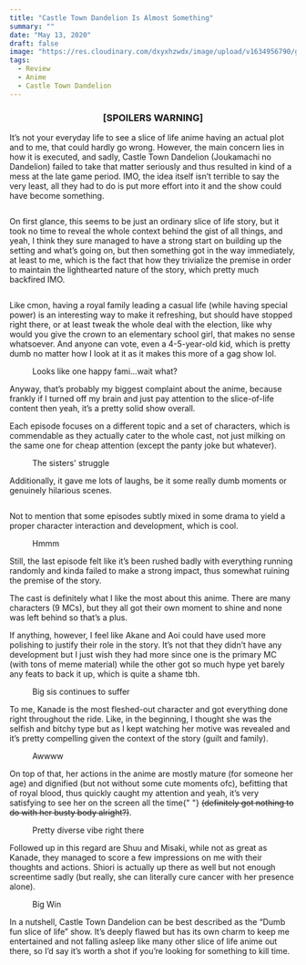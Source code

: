 ```yaml
---
title: "Castle Town Dandelion Is Almost Something"
summary: ""
date: "May 13, 2020"
draft: false
image: "https://res.cloudinary.com/dxyxhzwdx/image/upload/v1634956790/gaftonosh/2021/10/2020-05-13_12_39_49-greenshot-1.webp"
tags:
  - Review
  - Anime
  - Castle Town Dandelion
---
```


<div className="richtext pb-8">
  <center>
    <h3>
      <b>[SPOILERS WARNING]</b>
    </h3>
  </center>
  <p>
    It’s not your everyday life to see a slice of life anime having an actual
    plot and to me, that could hardly go wrong. However, the main concern lies
    in how it is executed, and sadly, Castle Town Dandelion (Joukamachi no
    Dandelion) failed to take that matter seriously and thus resulted in kind of
    a mess at the late game period. IMO, the idea itself isn’t terrible to say
    the very least, all they had to do is put more effort into it and the show
    could have become something.
  </p>
  <figure className="kg-card kg-image-card">
    <img
      src="http://testghost.mo.cloudinary.net/image/upload/q_80/v1/gaftonosh/2021/10/2020-05-11-11_09_31-greenshot.webp"
      alt=""
      height={576}
      loading="lazy"
      width={1024}
      className="kg-image hoverZoomLink"
    />
  </figure>
  <p>
    On first glance, this seems to be just an ordinary slice of life story, but
    it took no time to reveal the whole context behind the gist of all things,
    and yeah, I think they sure managed to have a strong start on building up
    the setting and what’s going on, but then something got in the way
    immediately, at least to me, which is the fact that how they trivialize the
    premise in order to maintain the lighthearted nature of the story, which
    pretty much backfired IMO.
  </p>
  <figure className="kg-card kg-image-card">
    <img
      src="http://testghost.mo.cloudinary.net/image/upload/q_80/v1/gaftonosh/2021/10/2020-05-12-20_40_59-greenshot.webp"
      alt=""
      height={540}
      loading="lazy"
      width={960}
      className="kg-image hoverZoomLink"
    />
  </figure>
  <p>
    Like cmon, having a royal family leading a casual life (while having special
    power) is an interesting way to make it refreshing, but should have stopped
    right there, or at least tweak the whole deal with the election, like why
    would you give the crown to an elementary school girl, that makes no sense
    whatsoever. And anyone can vote, even a 4-5-year-old kid, which is pretty
    dumb no matter how I look at it as it makes this more of a gag show lol.
  </p>
  <figure className="kg-card kg-width-wide kg-card-hascaption kg-gallery-card">
    <div className="kg-gallery-container">
      <div className="kg-gallery-row">
        <div className="kg-gallery-image">
          <img
            src="http://testghost.mo.cloudinary.net/image/upload/q_80/v1/gaftonosh/2021/10/2020-05-11-11_32_35-greenshot.webp"
            alt=""
            height={540}
            loading="lazy"
            width={960}
            className="hoverZoomLink"
          />
        </div>
        <div className="kg-gallery-image">
          <img
            src="http://testghost.mo.cloudinary.net/image/upload/q_80/v1/gaftonosh/2021/10/2020-05-11-11_06_06-greenshot.webp"
            alt=""
            height={540}
            loading="lazy"
            width={960}
            className="hoverZoomLink"
          />
        </div>
      </div>
    </div>
    <figcaption>Looks like one happy fami...wait what?</figcaption>
  </figure>
  <p>
    Anyway, that’s probably my biggest complaint about the anime, because
    frankly if I turned off my brain and just pay attention to the slice-of-life
    content then yeah, it’s a pretty solid show overall.
  </p>
  <p>
    Each episode focuses on a different topic and a set of characters, which is
    commendable as they actually cater to the whole cast, not just milking on
    the same one for cheap attention (except the panty joke but whatever).
  </p>
  <figure className="kg-card kg-width-wide kg-card-hascaption kg-gallery-card">
    <div className="kg-gallery-container">
      <div className="kg-gallery-row">
        <div className="kg-gallery-image">
          <img
            src="http://testghost.mo.cloudinary.net/image/upload/q_80/v1/gaftonosh/2021/10/2020-05-12-16_35_10-greenshot.webp"
            alt=""
            height={540}
            loading="lazy"
            width={960}
            className="hoverZoomLink"
          />
        </div>
        <div className="kg-gallery-image">
          <img
            src="http://testghost.mo.cloudinary.net/image/upload/q_80/v1/gaftonosh/2021/10/2020-05-12-17_01_05-greenshot.webp"
            alt=""
            height={540}
            loading="lazy"
            width={960}
            className="hoverZoomLink"
          />
        </div>
      </div>
    </div>
    <figcaption>The sisters' struggle</figcaption>
  </figure>
  <p>
    Additionally, it gave me lots of laughs, be it some really dumb moments or
    genuinely hilarious scenes.
  </p>
  <figure className="kg-card kg-width-wide kg-gallery-card">
    <div className="kg-gallery-container">
      <div className="kg-gallery-row">
        <div className="kg-gallery-image">
          <img
            src="http://testghost.mo.cloudinary.net/image/upload/q_80/v1/gaftonosh/2021/10/2020-05-12-17_04_19-greenshot.webp"
            alt=""
            height={540}
            loading="lazy"
            width={960}
            className="hoverZoomLink"
          />
        </div>
        <div className="kg-gallery-image">
          <img
            src="http://testghost.mo.cloudinary.net/image/upload/q_80/v1/gaftonosh/2021/10/2020-05-12-16_16_30-greenshot.webp"
            alt=""
            height={540}
            loading="lazy"
            width={960}
            className="hoverZoomLink"
          />
        </div>
        <div className="kg-gallery-image">
          <img
            src="http://testghost.mo.cloudinary.net/image/upload/q_80/v1/gaftonosh/2021/10/2020-05-12-21_17_38-greenshot.webp"
            alt=""
            height={540}
            loading="lazy"
            width={960}
            className="hoverZoomLink"
          />
        </div>
      </div>
    </div>
  </figure>
  <p>
    Not to mention that some episodes subtly mixed in some drama to yield a
    proper character interaction and development, which is cool.
  </p>
  <figure className="kg-card kg-width-wide kg-card-hascaption kg-gallery-card">
    <div className="kg-gallery-container">
      <div className="kg-gallery-row">
        <div className="kg-gallery-image">
          <img
            src="http://testghost.mo.cloudinary.net/image/upload/q_80/v1/gaftonosh/2021/10/2020-05-12-22_16_44-greenshot.webp"
            alt=""
            height={393}
            loading="lazy"
            width={700}
            className="hoverZoomLink"
          />
        </div>
        <div className="kg-gallery-image">
          <img
            src="http://testghost.mo.cloudinary.net/image/upload/q_80/v1/gaftonosh/2021/10/2020-05-12-21_41_23-greenshot.webp"
            alt=""
            height={393}
            loading="lazy"
            width={700}
            className="hoverZoomLink"
          />
        </div>
      </div>
    </div>
    <figcaption>Hmmm</figcaption>
  </figure>
  <p>
    Still, the last episode felt like it’s been rushed badly with everything
    running randomly and kinda failed to make a strong impact, thus somewhat
    ruining the premise of the story.
  </p>
  <p>
    The cast is definitely what I like the most about this anime. There are many
    characters (9 MCs), but they all got their own moment to shine and none was
    left behind so that’s a plus.
  </p>
  <p>
    If anything, however, I feel like Akane and Aoi could have used more
    polishing to justify their role in the story. It’s not that they didn’t have
    any development but I just wish they had more since one is the primary MC
    (with tons of meme material) while the other got so much hype yet barely any
    feats to back it up, which is quite a shame tbh.
  </p>
  <figure className="kg-card kg-width-wide kg-card-hascaption kg-gallery-card">
    <div className="kg-gallery-container">
      <div className="kg-gallery-row">
        <div className="kg-gallery-image">
          <img
            src="http://testghost.mo.cloudinary.net/image/upload/q_80/v1/gaftonosh/2021/10/2020-05-11-11_27_31-greenshot.webp"
            alt=""
            height={540}
            loading="lazy"
            width={960}
            className="hoverZoomLink"
          />
        </div>
        <div className="kg-gallery-image">
          <img
            src="http://testghost.mo.cloudinary.net/image/upload/q_80/v1/gaftonosh/2021/10/2020-05-12-21_45_56-greenshot.webp"
            alt=""
            height={540}
            loading="lazy"
            width={960}
            className="hoverZoomLink"
          />
        </div>
      </div>
    </div>
    <figcaption>Big sis continues to suffer</figcaption>
  </figure>
  <p>
    To me, Kanade is the most fleshed-out character and got everything done
    right throughout the ride. Like, in the beginning, I thought she was the
    selfish and bitchy type but as I kept watching her motive was revealed and
    it’s pretty compelling given the context of the story (guilt and family).
  </p>
  <figure className="kg-card kg-width-wide kg-card-hascaption kg-gallery-card">
    <div className="kg-gallery-container">
      <div className="kg-gallery-row">
        <div className="kg-gallery-image">
          <img
            src="http://testghost.mo.cloudinary.net/image/upload/q_80/v1/gaftonosh/2021/10/2020-05-12-13_01_27-greenshot.webp"
            alt=""
            height={393}
            loading="lazy"
            width={700}
            className="hoverZoomLink"
          />
        </div>
        <div className="kg-gallery-image">
          <img
            src="http://testghost.mo.cloudinary.net/image/upload/q_80/v1/gaftonosh/2021/10/2020-05-12-13_04_16-greenshot-1.webp"
            alt=""
            height={540}
            loading="lazy"
            width={960}
            className="hoverZoomLink"
          />
        </div>
        <div className="kg-gallery-image">
          <img
            src="http://testghost.mo.cloudinary.net/image/upload/q_80/v1/gaftonosh/2021/10/2020-05-12-16_47_18-greenshot.webp"
            alt=""
            height={393}
            loading="lazy"
            width={700}
            className="hoverZoomLink"
          />
        </div>
      </div>
    </div>
    <figcaption>Awwww</figcaption>
  </figure>
  <p>
    On top of that, her actions in the anime are mostly mature (for someone her
    age) and dignified (but not without some cute moments ofc), befitting that
    of royal blood, thus quickly caught my attention and yeah, it’s very
    satisfying to see her on the screen all the time{" "}
    <s>(definitely got nothing to do with her busty body alright?)</s>.
  </p>
  <figure className="kg-card kg-width-wide kg-card-hascaption kg-gallery-card">
    <div className="kg-gallery-container">
      <div className="kg-gallery-row">
        <div className="kg-gallery-image">
          <img
            src="http://testghost.mo.cloudinary.net/image/upload/q_80/v1/gaftonosh/2021/10/2020-05-12-13_07_26-greenshot.webp"
            alt=""
            height={393}
            loading="lazy"
            width={700}
            className="hoverZoomLink"
          />
        </div>
        <div className="kg-gallery-image">
          <img
            src="http://testghost.mo.cloudinary.net/image/upload/q_80/v1/gaftonosh/2021/10/2020-05-12-13_04_01-greenshot.webp"
            alt=""
            height={393}
            loading="lazy"
            width={700}
            className="hoverZoomLink"
          />
        </div>
      </div>
    </div>
    <figcaption>Pretty diverse vibe right there</figcaption>
  </figure>
  <p>
    Followed up in this regard are Shuu and Misaki, while not as great as
    Kanade, they managed to score a few impressions on me with their thoughts
    and actions. Shiori is actually up there as well but not enough screentime
    sadly (but really, she can literally cure cancer with her presence alone).
  </p>
  <figure className="kg-card kg-width-wide kg-card-hascaption kg-image-card">
    <img
      src="http://testghost.mo.cloudinary.net/image/upload/q_80/v1/gaftonosh/2021/10/shiori_healing_akane.webp"
      alt=""
      height={281}
      loading="lazy"
      width={500}
      className="kg-image hoverZoomLink"
    />
    <figcaption>Big Win</figcaption>
  </figure>
  <p>
    In a nutshell, Castle Town Dandelion can be best described as the “Dumb fun
    slice of life” show. It’s deeply flawed but has its own charm to keep me
    entertained and not falling asleep like many other slice of life anime out
    there, so I’d say it’s worth a shot if you’re looking for something to kill
    time.
  </p>
</div>
